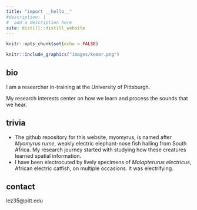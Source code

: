 ```yaml
---
title: "import __hello__"
#description: |
#  add a description here
site: distill::distill_website
---
```


```r
knitr::opts_chunk$set(echo = FALSE)

```


```r
knitr::include_graphics("images/kemar.png")
```


## bio
I am a researcher in-training at the University of Pittsburgh.

My research interests center on how we learn and process the sounds that we hear.


## trivia
- The github repository for this website, myomyrus, is named after *Myomyrus rume*, weakly electric elephant-nose fish hailing from South Africa. My research journey started with studying how these creatures learned spatial information.
- I have been electrocuted by lively specimens of *Malapterurus electricus*, African electric catfish, on multiple occasions.  It was electrifying.


## contact
lez35@pitt.edu